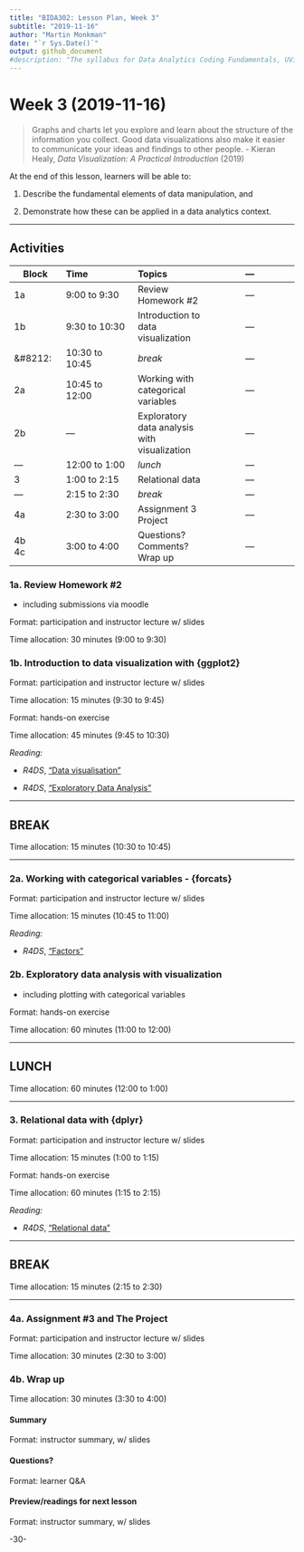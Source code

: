 ```yaml
---
title: "BIDA302: Lesson Plan, Week 3"
subtitle: "2019-11-16"
author: "Martin Monkman"
date: "`r Sys.Date()`"
output: github_document
#description: "The syllabus for Data Analytics Coding Fundamentals, UVic BIDA302"
---
```


# Week 3 (2019-11-16)



> Graphs and charts let you explore and learn about the structure of the information you collect. Good data visualizations also make it easier to communicate your ideas and findings to other people.
> - Kieran Healy, _Data Visualization: A Practical Introduction_ (2019)


At the end of this lesson, learners will be able to:

1. Describe the fundamental elements of data manipulation, and 

2. Demonstrate how these can be applied in a data analytics context.


***

## Activities

| Block      | Time           | Topics  | &#8212; |
|---         |:---            |:---     |:---:  |
|1a          | 9:00 to 9:30   | Review Homework #2  | &#8212; |
|1b          | 9:30 to 10:30  | Introduction to data visualization  | &#8212; |
|&#8212:     | 10:30 to 10:45 | _break_ | &#8212; |
|2a          | 10:45 to 12:00 | Working with categorical variables | &#8212; |
|2b          | &#8212;        | Exploratory data analysis with visualization | &#8212; |
|&#8212;     | 12:00 to 1:00  | _lunch_ | &#8212; |
|3           | 1:00 to 2:15   | Relational data | &#8212; |
|&#8212;     | 2:15 to 2:30   | _break_ | &#8212; |
|4a          | 2:30 to 3:00   | Assignment 3 <br> Project| &#8212; |
|4b <br> 4c  | 3:00 to 4:00   | Questions? Comments? <br> Wrap up | &#8212; |



### 1a. Review Homework #2

* including submissions via moodle

Format: participation and instructor lecture w/ slides

Time allocation: 30 minutes (9:00 to 9:30)


### 1b. Introduction to data visualization with {ggplot2}

Format: participation and instructor lecture w/ slides

Time allocation: 15 minutes (9:30 to 9:45)

Format: hands-on exercise

Time allocation: 45 minutes (9:45 to 10:30)

_Reading:_

* _R4DS_, ["Data visualisation"](https://r4ds.had.co.nz/data-visualisation.html)

* _R4DS_, ["Exploratory Data Analysis"](https://r4ds.had.co.nz/exploratory-data-analysis.html)

***

## BREAK

Time allocation: 15 minutes (10:30 to 10:45)

***


### 2a. Working with categorical variables - {forcats}

Format: participation and instructor lecture w/ slides

Time allocation: 15 minutes (10:45 to 11:00)

_Reading:_

* _R4DS_, ["Factors"](https://r4ds.had.co.nz/factors.html)


### 2b. Exploratory data analysis with visualization

* including plotting with categorical variables

Format: hands-on exercise

Time allocation: 60 minutes (11:00 to 12:00)

***

## LUNCH

Time allocation: 60 minutes (12:00 to 1:00)

***


### 3. Relational data with {dplyr}

Format: participation and instructor lecture w/ slides

Time allocation: 15 minutes (1:00 to 1:15)

Format: hands-on exercise

Time allocation: 60 minutes (1:15 to 2:15)

_Reading:_

* _R4DS_, ["Relational data"](https://r4ds.had.co.nz/relational-data.html)


***

## BREAK

Time allocation: 15 minutes (2:15 to 2:30)


***



### 4a. Assignment #3 and The Project

Format: participation and instructor lecture w/ slides

Time allocation: 30 minutes (2:30 to 3:00)



### 4b. Wrap up

Time allocation: 30 minutes (3:30 to 4:00)

#### Summary

Format: instructor summary, w/ slides

#### Questions?

Format: learner Q&A

#### Preview/readings for next lesson

Format: instructor summary, w/ slides




-30-
